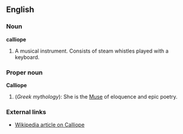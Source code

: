 ==English==

===Noun===

'''calliope'''

# A musical instrument. Consists of steam whistles played with a keyboard. 

===Proper noun===

'''Calliope'''

# (''Greek mythology''): She is the [[Muse]] of eloquence and epic poetry.

===External links===

* [[w:Calliope|Wikipedia article on Calliope]]